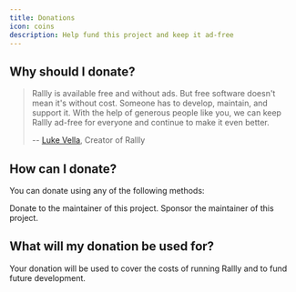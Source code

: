 ```yaml
---
title: Donations
icon: coins
description: Help fund this project and keep it ad-free
---
```


## Why should I donate?

> Rallly is available free and without ads.
> But free software doesn't mean it's without cost.
> Someone has to develop, maintain, and support it.
> With the help of generous people like you, we can keep Rallly ad-free for everyone and continue to make it even better.
>
> -- [Luke Vella](https://twitter.com/imlukevella), Creator of Rallly

## How can I donate?

You can donate using any of the following methods:

<CardGroup cols={2}>
  <Card
    title="Donate with PayPal"
    icon="paypal"
    href="https://www.paypal.com/donate/?hosted_button_id=7QXP2CUBLY88E"
  >
    Donate to the maintainer of this project.
  </Card>
  <Card
    title="Sponsor on Github"
    icon="github"
    href="https://github.com/sponsors/lukevella"
  >
    Sponsor the maintainer of this project.
  </Card>
</CardGroup>

## What will my donation be used for?

Your donation will be used to cover the costs of running Rallly and to fund future development.
